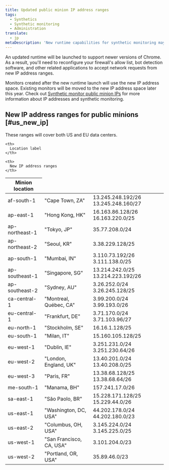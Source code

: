 ```yaml
---
title: Updated public minion IP address ranges
tags:
  - Synthetics
  - Synthetic monitoring
  - Administration
translate:
  - jp
metaDescription: 'New runtime capabilities for synthetic monitoring may require you update your firewall allow list to accept network requests from new IP address ranges'
---
```


An updated runtime will be launched to support newer versions of Chrome. As a result, you'll need to reconfigure your firewall's allow list, bot detection software, and other related applications to accept network requests from new IP address ranges. 

Monitors created after the new runtime launch will use the new IP address space. Existing monitors will be moved to the new IP address space later this year. Check out [Synthetic monitor public minion IPs](/docs/synthetics/synthetic-monitoring/administration/synthetic-public-minion-ips/) for more information about IP addresses and synthetic monitoring.

## New IP address ranges for public minions [#us_new_ip]

These ranges will cover both US and EU data centers. 

<table class="alternate">
  <thead>
  <tr>
    <th style={{width: "200px"}}>
      Minion location
    </th>

    <th>
      Location label
    </th>

    <th>
      New IP address ranges
    </th>
  </tr>
  </thead>

  <tbody>
  <tr>
    <td>
      af-south-1
    </td>
    <td>
      "Cape Town, ZA"
    </td>
    <td>
      13.245.248.192/26  
      13.245.248.160/27  
    </td>
  </tr>

  <tr>
    <td>
      ap-east-1
    </td>
    <td>
      "Hong Kong, HK"
    </td>
    <td>
      16.163.86.128/26  
      16.163.220.0/25
    </td>
  </tr>

  <tr>
    <td>
      ap-northeast-1
    </td>
    <td>
      "Tokyo, JP"
    </td>
    <td>
      35.77.208.0/24
    </td>
  </tr>

  <tr>
    <td>
      ap-northeast-2 
    </td>
    <td>
      "Seoul, KR"
    </td>
    <td>
      3.38.229.128/25
    </td>
  </tr>

  <tr>
    <td>
      ap-south-1
    </td>
    <td>
      "Mumbai, IN"
    </td>
    <td>
      3.110.73.192/26  
      3.111.138.0/25
    </td>
  </tr>

  <tr>
    <td>
      ap-southeast-1
    </td>
    <td>
      "Singapore, SG"
    </td>
    <td>
      13.214.242.0/25   
      13.214.223.192/26
    </td>
  </tr>

  <tr>
    <td>
      ap-southeast-2
    </td>
    <td>
      "Sydney, AU"
    </td>
    <td>
      3.26.252.0/24   
      3.26.245.128/25 
    </td>
  </tr>

  <tr>
    <td>
      ca-central-1
    </td>
    <td>
      "Montreal, Québec, CA"
    </td>
    <td>
      3.99.200.0/24  
      3.99.193.0/26  
    </td>
  </tr>

  <tr>
    <td>
      eu-central-1
    </td>
    <td>
      "Frankfurt, DE" 
    </td>
    <td>
      3.71.170.0/24   
      3.71.103.96/27
    </td>
  </tr>

  <tr>
    <td>
      eu-north-1
    </td>
    <td>
      "Stockholm, SE"
    </td>
    <td>
      16.16.1.128/25
    </td>
  </tr>

  <tr>
    <td>
      eu-south-1
    </td>
    <td>
      "Milan, IT"
    </td>
    <td>
      15.160.105.128/25
    </td>
  </tr>

  <tr>
    <td>
      eu-west-1
    </td>
    <td>
      "Dublin, IE"
    </td>
    <td>
      3.251.231.0/24  
      3.251.230.64/26
    </td>
  </tr>

  <tr>
    <td>
      eu-west-2
    </td>
    <td>
      "London, England, UK"
    </td>
    <td>
      13.40.201.0/24  
      13.40.208.0/25
    </td>
  </tr>

  <tr>
    <td>
      eu-west-3
    </td>
    <td>
      "Paris, FR"
    </td>
    <td>
      13.38.68.128/25  
      13.38.68.64/26
    </td>
  </tr>

  <tr>
    <td>
      me-south-1
    </td>
    <td>
      "Manama, BH"
    </td>
    <td>
      157.241.17.0/26
    </td>
  </tr>

  <tr>
    <td>
      sa-east-1
    </td>
    <td>
      "São Paolo, BR"
    </td>
    <td>
      15.228.171.128/25  
      15.229.44.0/26
    </td>
  </tr>

  <tr>
    <td>
      us-east-1
    </td>
    <td>
      "Washington, DC, USA"
    </td>
    <td>
      44.202.178.0/24  
      44.202.180.0/23
    </td>
  </tr>

  <tr>
    <td>
      us-east-2
    </td>
    <td>
      "Columbus, OH, USA"
    </td>
    <td>
      3.145.224.0/24  
      3.145.225.0/25
    </td>
  </tr>

  <tr>
    <td>
      us-west-1
    </td>
    <td>
      "San Francisco, CA, USA"
    </td>
    <td>
      3.101.204.0/23
    </td>
  </tr>

  <tr>
    <td>
      us-west-2
    </td>
    <td>
      "Portland, OR, USA"
    </td>
    <td>
      35.89.46.0/23
    </td>
  </tr>
  </tbody>
</table>